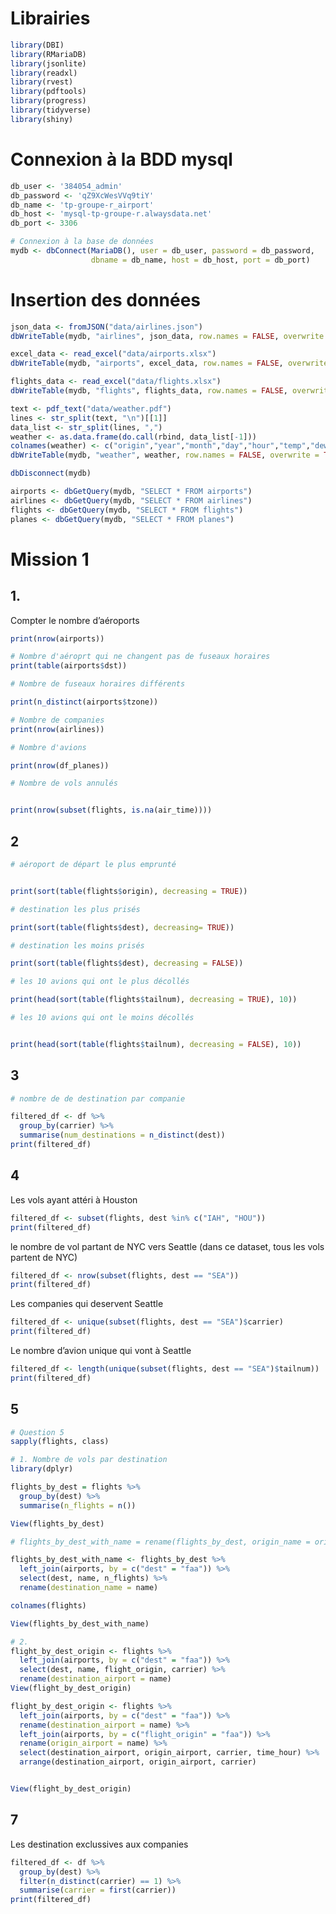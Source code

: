 # Librairies
```r
library(DBI)
library(RMariaDB)
library(jsonlite)
library(readxl)
library(rvest)
library(pdftools)
library(progress)
library(tidyverse)
library(shiny)
```

# Connexion à la BDD mysql
```r
db_user <- '384054_admin'
db_password <- 'qZ9XcWesVVq9tiY'
db_name <- 'tp-groupe-r_airport'
db_host <- 'mysql-tp-groupe-r.alwaysdata.net'
db_port <- 3306

# Connexion à la base de données
mydb <- dbConnect(MariaDB(), user = db_user, password = db_password,
                  dbname = db_name, host = db_host, port = db_port)
```

# Insertion des données
```r
json_data <- fromJSON("data/airlines.json")
dbWriteTable(mydb, "airlines", json_data, row.names = FALSE, overwrite = TRUE)

excel_data <- read_excel("data/airports.xlsx")
dbWriteTable(mydb, "airports", excel_data, row.names = FALSE, overwrite = TRUE)

flights_data <- read_excel("data/flights.xlsx")
dbWriteTable(mydb, "flights", flights_data, row.names = FALSE, overwrite = TRUE)

text <- pdf_text("data/weather.pdf")
lines <- str_split(text, "\n")[[1]]
data_list <- str_split(lines, ",") 
weather <- as.data.frame(do.call(rbind, data_list[-1]))
colnames(weather) <- c("origin","year","month","day","hour","temp","dewp","humid","wind_dir","wind_speed","wind_gust","precip","pressure","visib","time_hour")
dbWriteTable(mydb, "weather", weather, row.names = FALSE, overwrite = TRUE)

dbDisconnect(mydb)
```


```r

airports <- dbGetQuery(mydb, "SELECT * FROM airports")
airlines <- dbGetQuery(mydb, "SELECT * FROM airlines")
flights <- dbGetQuery(mydb, "SELECT * FROM flights")
planes <- dbGetQuery(mydb, "SELECT * FROM planes")
```

# Mission 1
## 1.
Compter le nombre d'aéroports
```r
print(nrow(airports))
```

```r
# Nombre d'aéroprt qui ne changent pas de fuseaux horaires
print(table(airports$dst))
```

```r
# Nombre de fuseaux horaires différents

print(n_distinct(airports$tzone))
```

```r
# Nombre de companies
print(nrow(airlines))
```

```r
# Nombre d'avions

print(nrow(df_planes))
```

```r
# Nombre de vols annulés


print(nrow(subset(flights, is.na(air_time))))
```

## 2
```r
# aéroport de départ le plus emprunté


print(sort(table(flights$origin), decreasing = TRUE))
```

```r
# destination les plus prisés

print(sort(table(flights$dest), decreasing= TRUE))
```

```r
# destination les moins prisés

print(sort(table(flights$dest), decreasing = FALSE))
```

```r
# les 10 avions qui ont le plus décollés

print(head(sort(table(flights$tailnum), decreasing = TRUE), 10))
```

```r
# les 10 avions qui ont le moins décollés


print(head(sort(table(flights$tailnum), decreasing = FALSE), 10))
```
## 3

```r
# nombre de de destination par companie

filtered_df <- df %>%
  group_by(carrier) %>%
  summarise(num_destinations = n_distinct(dest))
print(filtered_df)
```

## 4
Les vols ayant attéri à Houston

```r
filtered_df <- subset(flights, dest %in% c("IAH", "HOU"))
print(filtered_df)
```

le nombre de vol partant de NYC vers Seattle (dans ce dataset, tous les vols partent de NYC)
```r
filtered_df <- nrow(subset(flights, dest == "SEA"))
print(filtered_df)
```
Les companies qui deservent Seattle
```r
filtered_df <- unique(subset(flights, dest == "SEA")$carrier)
print(filtered_df)
```

Le nombre d'avion unique qui vont à Seattle
```r
filtered_df <- length(unique(subset(flights, dest == "SEA")$tailnum))
print(filtered_df)
```

## 5
```r
# Question 5
sapply(flights, class)

# 1. Nombre de vols par destination
library(dplyr)

flights_by_dest = flights %>% 
  group_by(dest) %>% 
  summarise(n_flights = n())

View(flights_by_dest)

# flights_by_dest_with_name = rename(flights_by_dest, origin_name = origin)

flights_by_dest_with_name <- flights_by_dest %>%
  left_join(airports, by = c("dest" = "faa")) %>%
  select(dest, name, n_flights) %>%
  rename(destination_name = name)

colnames(flights)

View(flights_by_dest_with_name)

# 2. 
flight_by_dest_origin <- flights %>%
  left_join(airports, by = c("dest" = "faa")) %>%
  select(dest, name, flight_origin, carrier) %>%
  rename(destination_airport = name)
View(flight_by_dest_origin)

flight_by_dest_origin <- flights %>%
  left_join(airports, by = c("dest" = "faa")) %>%
  rename(destination_airport = name) %>%
  left_join(airports, by = c("flight_origin" = "faa")) %>%
  rename(origin_airport = name) %>%
  select(destination_airport, origin_airport, carrier, time_hour) %>%
  arrange(destination_airport, origin_airport, carrier)


View(flight_by_dest_origin)
```

## 7
Les destination exclussives aux companies
```r
filtered_df <- df %>%
  group_by(dest) %>%
  filter(n_distinct(carrier) == 1) %>%
  summarise(carrier = first(carrier))
print(filtered_df)
```

